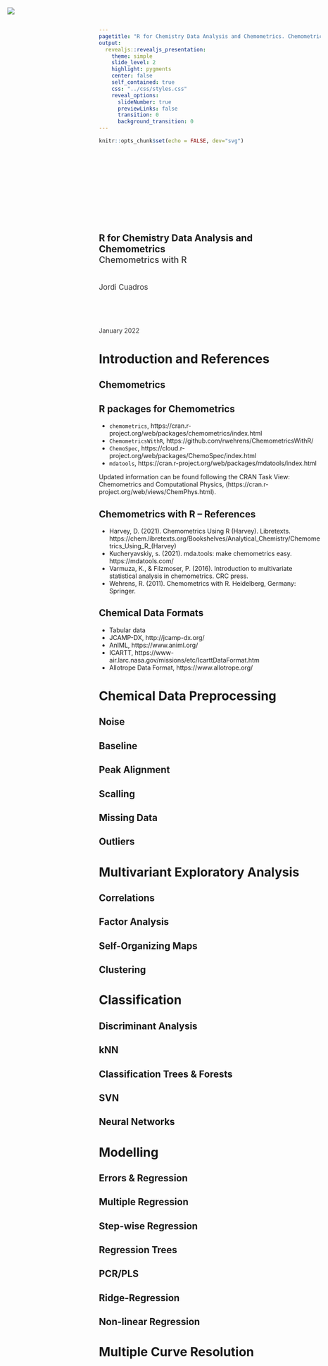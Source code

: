 ```yaml
---
pagetitle: "R for Chemistry Data Analysis and Chemometrics. Chemometrics with R"
output:
  revealjs::revealjs_presentation:
    theme: simple
    slide_level: 2
    highlight: pygments
    center: false
    self_contained: true
    css: "../css/styles.css"
    reveal_options:
      slideNumber: true
      previewLinks: false
      transition: 0
      background_transition: 0
---
```


```r
knitr::opts_chunk$set(echo = FALSE, dev="svg")
```
##

<img src="../images/IQSlogo.png" style="border-style:none;box-shadow:none;
position:absolute;margin:0;top:20px;left:20px;max-width:200px;height:auto;" />

<div style="font-size:1.5em;font-weight:700;margin-top:200px;">R for Chemistry Data Analysis and Chemometrics</div>
<div style="font-size:1.4em;font-weight:500;color:#333333;">Chemometrics with R</div>
<div style="font-size:1.2em;margin-top:40px;color:#333333;">Jordi Cuadros</div>
<div style="margin-top:80px;color:#333333;">January 2022</div>

# Introduction and References

## Chemometrics



## R packages for Chemometrics

- `chemometrics`, https://cran.r-project.org/web/packages/chemometrics/index.html
- `ChemometricsWithR`, https://github.com/rwehrens/ChemometricsWithR/
- `ChemoSpec`, https://cloud.r-project.org/web/packages/ChemoSpec/index.html
- `mdatools`, https://cran.r-project.org/web/packages/mdatools/index.html

Updated information can be found following the CRAN Task View: Chemometrics and Computational Physics, (https://cran.r-project.org/web/views/ChemPhys.html).


## Chemometrics with R -- References

- Harvey, D. (2021). Chemometrics Using R (Harvey). Libretexts. https://chem.libretexts.org/Bookshelves/Analytical_Chemistry/Chemometrics_Using_R_(Harvey)
- Kucheryavskiy, s. (2021). mda.tools: make chemometrics easy. https://mdatools.com/
- Varmuza, K., & Filzmoser, P. (2016). Introduction to multivariate statistical analysis in chemometrics. CRC press.
- Wehrens, R. (2011). Chemometrics with R. Heidelberg, Germany: Springer.


## Chemical Data Formats

- Tabular data
- JCAMP-DX, http://jcamp-dx.org/ 
- AnIML, https://www.animl.org/
- ICARTT, https://www-air.larc.nasa.gov/missions/etc/IcarttDataFormat.htm
- Allotrope Data Format, https://www.allotrope.org/


# Chemical Data Preprocessing

## Noise

## Baseline

## Peak Alignment

## Scalling

## Missing Data

## Outliers


# Multivariant Exploratory Analysis

## Correlations

## Factor Analysis

## Self-Organizing Maps

## Clustering


# Classification

## Discriminant Analysis

## kNN

## Classification Trees & Forests

## SVN

## Neural Networks 


# Modelling

## Errors & Regression

## Multiple Regression

## Step-wise Regression

## Regression Trees

## PCR/PLS

## Ridge-Regression

## Non-linear Regression



# Multiple Curve Resolution

